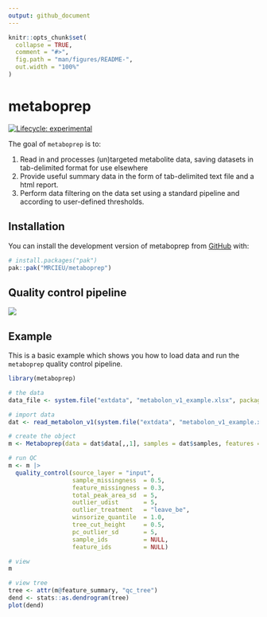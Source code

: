 ```yaml
---
output: github_document
---
```


<!-- README.md is generated from README.Rmd. Please edit that file -->

```r
knitr::opts_chunk$set(
  collapse = TRUE,
  comment = "#>",
  fig.path = "man/figures/README-",
  out.width = "100%"
)
```

# metaboprep
<!-- badges: start -->
[![Lifecycle: experimental](https://img.shields.io/badge/lifecycle-experimental-orange.svg)](https://lifecycle.r-lib.org/articles/stages.html#experimental)
<!-- badges: end -->

<!-- <div style="text-align: center"> -->
<!--   <img src="man/figures/logo.png" alt="metaboprep logo" width="150"/>  -->
<!-- </div> -->


The goal of `metaboprep` is to:  

1. Read in and processes (un)targeted metabolite data, saving datasets in tab-delimited format for use elsewhere
2. Provide useful summary data in the form of tab-delimited text file and a html report.  
3. Perform data filtering on the data set using a standard pipeline and according to user-defined thresholds.  


## Installation

You can install the development version of metaboprep from [GitHub](https://github.com/MRCIEU/metaboprep/tree/v2_development) with:

``` r
# install.packages("pak")
pak::pak("MRCIEU/metaboprep")
```

## Quality control pipeline
![](man/figures/metaboprep_workflow.png)


## Example

This is a basic example which shows you how to load data and run the `metaboprep` quality control pipeline.

```r
library(metaboprep)

# the data
data_file <- system.file("extdata", "metabolon_v1_example.xlsx", package = "metaboprep")

# import data 
dat <- read_metabolon_v1(system.file("extdata", "metabolon_v1_example.xlsx", package = "metaboprep"))

# create the object
m <- Metaboprep(data = dat$data[,,1], samples = dat$samples, features = dat$features)

# run QC
m <- m |>
  quality_control(source_layer = "input", 
                  sample_missingness  = 0.5, 
                  feature_missingness = 0.3, 
                  total_peak_area_sd  = 5, 
                  outlier_udist       = 5, 
                  outlier_treatment   = "leave_be", 
                  winsorize_quantile  = 1.0, 
                  tree_cut_height     = 0.5, 
                  pc_outlier_sd       = 5, 
                  sample_ids          = NULL, 
                  feature_ids         = NULL)

# view 
m

# view tree
tree <- attr(m@feature_summary, "qc_tree")
dend <- stats::as.dendrogram(tree)
plot(dend)

```


